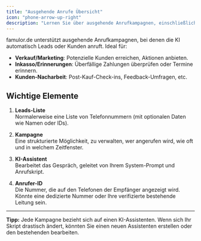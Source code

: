 ```yaml
---
title: "Ausgehende Anrufe Übersicht"
icon: "phone-arrow-up-right"
description: "Lernen Sie über ausgehende Anrufkampagnen, einschließlich Verkaufsanrufe, Erinnerungen und Nacharbeit mit KI-Assistenten"
---
```


famulor.de unterstützt ausgehende Anrufkampagnen, bei denen die KI automatisch Leads oder Kunden anruft. Ideal für:

- **Verkauf/Marketing**: Potenzielle Kunden erreichen, Aktionen anbieten.
- **Inkasso/Erinnerungen**: Überfällige Zahlungen überprüfen oder Termine erinnern.
- **Kunden-Nacharbeit**: Post-Kauf-Check-ins, Feedback-Umfragen, etc.

## Wichtige Elemente

1. **Leads-Liste**  
   Normalerweise eine Liste von Telefonnummern (mit optionalen Daten wie Namen oder IDs).

2. **Kampagne**  
   Eine strukturierte Möglichkeit, zu verwalten, wer angerufen wird, wie oft und in welchem Zeitfenster.

3. **KI-Assistent**  
   Bearbeitet das Gespräch, geleitet von Ihrem System-Prompt und Anrufskript.

4. **Anrufer-ID**  
   Die Nummer, die auf den Telefonen der Empfänger angezeigt wird. Könnte eine dedizierte Nummer oder Ihre verifizierte bestehende Leitung sein.

---

**Tipp:** Jede Kampagne bezieht sich auf einen KI-Assistenten. Wenn sich Ihr Skript drastisch ändert, könnten Sie einen neuen Assistenten erstellen oder den bestehenden bearbeiten. 